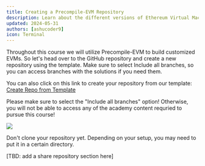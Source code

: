 ```yaml
---
title: Creating a Precompile-EVM Repository
description: Learn about the different versions of Ethereum Virtual Machine (EVM) in Avalanche ecosystem.
updated: 2024-05-31
authors: [ashucoder9]
icon: Terminal
---
```



Throughout this course we will utilize Precompile-EVM to build customized EVMs. So let's head over to the GitHub repository and create a new repository using the template. Make sure to select Include all branches, so you can access branches with the solutions if you need them.

You can also click on this link to create your repository from our template: [Create Repo from Template](https://github.com/new?template_name=precompile-evm&template_owner=ava-labs&visibility=public)

<Callout title="Caution" type="warn">
Please make sure to select the "Include all branches" option! Otherwise, you will not be able to access any of the academy content requried to pursue this course!
</Callout>

![](/course/customizing-evm/1.png)

Don't clone your repository yet. Depending on your setup, you may need to put it in a certain directory.

[TBD: add a share repository section here]